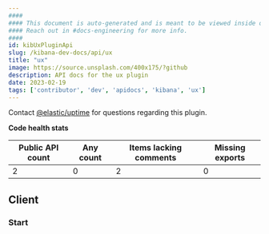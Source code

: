 ```yaml
---
####
#### This document is auto-generated and is meant to be viewed inside our experimental, new docs system.
#### Reach out in #docs-engineering for more info.
####
id: kibUxPluginApi
slug: /kibana-dev-docs/api/ux
title: "ux"
image: https://source.unsplash.com/400x175/?github
description: API docs for the ux plugin
date: 2023-02-19
tags: ['contributor', 'dev', 'apidocs', 'kibana', 'ux']
---
```




Contact [@elastic/uptime](https://github.com/orgs/elastic/teams/uptime) for questions regarding this plugin.

**Code health stats**

| Public API count  | Any count | Items lacking comments | Missing exports |
|-------------------|-----------|------------------------|-----------------|
| 2 | 0 | 2 | 0 |

## Client

### Start
<DocDefinitionList data={[uxObj.client.start]}/>

